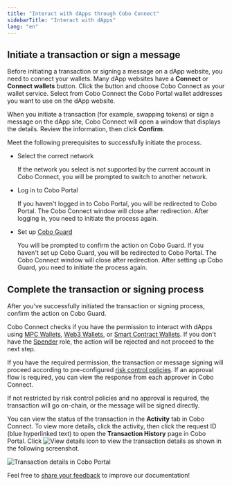 ```yaml
---
title: "Interact with dApps through Cobo Connect"
sidebarTitle: "Interact with dApps"
lang: "en"
---
```


## Initiate a transaction or sign a message

Before initiating a transaction or signing a message on a dApp website, you need to connect your wallets. Many dApp websites have a **Connect** or **Connect wallets** button. Click the button and choose Cobo Connect as your wallet service. Select from Cobo Connect the Cobo Portal wallet addresses you want to use on the dApp website.

When you initiate a transaction (for example, swapping tokens) or sign a message on the dApp site, Cobo Connect will open a window that displays the details. Review the information, then click **Confirm**. 

Meet the following prerequisites to successfully initiate the process.

- Select the correct network

    If the network you select is not supported by the current account in Cobo Connect, you will be prompted to switch to another network.

- Log in to Cobo Portal

    If you haven't logged in to Cobo Portal, you will be redirected to Cobo Portal. The Cobo Connect window will close after redirection. After logging in, you need to initiate the process again.

- Set up [Cobo Guard](/en/guard/introduction)

    You will be prompted to confirm the action on Cobo Guard. If you haven't set up Cobo Guard, you will be redirected to Cobo Portal. The Cobo Connect window will close after redirection. After setting up Cobo Guard, you need to initiate the process again.

## Complete the transaction or signing process

After you've successfully initiated the transaction or signing process, confirm the action on Cobo Guard.

Cobo Connect checks if you have the permission to interact with dApps using [MPC Wallets](/en/portal/mpc-wallets/introduction), [Web3 Wallets](/en/portal/custodial-wallets/web3-wallets/set-up), or [Smart Contract Wallets](/en/portal/smart-contract-wallets/introduction). If you don't have the [Spender](/en/portal/organization/roles-and-permissions) role, the action will be rejected and not proceed to the next step.

If you have the required permission, the transaction or message signing will proceed according to pre-configured [risk control policies](/en/portal/risk-controls/introduction). If an approval flow is required, you can view the response from each approver in Cobo Connect.

If not restricted by risk control policies and no approval is required, the transaction will go on-chain, or the message will be signed directly. 

You can view the status of the transaction in the **Activity** tab in Cobo Connect. To view more details, click the activity, then click the request ID (blue hyperlinked text) to open the **Transaction History** page in Cobo Portal. Click <img src="/en/images/common/icon_view.svg" className="icon" alt="View details icon" /> to view the transaction details as shown in the following screenshot.

<img src="/en/images/cobo-connect/transaction-details.png" className="screenshot_full_screen" alt="Transaction details in Cobo Portal" />

<Tip>Feel free to [share your feedback](https://forms.zohopublic.com/cobo/form/DocumentFeedbackForm/formperma/QvLOhxJv1_JMsJ-1dleZ8Itb_7rzN-LtgvsDdxosoVI?referrername=manuals) to improve our documentation!</Tip>